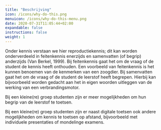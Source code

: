 ```yaml
---
title: "Beschrijving"
icon: /icons/why-do-this.png
menuicon: /icons/why-do-this-menu.png
date: 2020-07-31T11:05:44+02:00
expandable: false
instructions: false
weight: 1
---
```


Onder kennis verstaan we hier reproductiekennis; dit kan worden onderverdeeld in feitenkennis enerzijds en samenvatten (of begrip) anderzijds (Van Berkel, 1999). Bij feitenkennis gaat het om de vraag of de student de kennis heeft onthouden. Een voorbeeld van feitenkennis is het kunnen benoemen van de kenmerken van een zoogdier. Bij samenvatten gaat het om de vraag of de student de leerstof heeft begrepen. Hierbij kan bijvoorbeeld worden gedacht aan het in eigen woorden uitleggen van de werking van een verbrandingsmotor. 

Bij een kleine(re) groep studenten zijn er meer mogelijkheden om hun begrip van de leerstof te toetsen. 

Bij een kleine(re) groep studenten zijn er naast digitale toetsen ook andere mogelijkheden om kennis te toetsen op afstand, bijvoorbeeld met individuele presentaties of mondelinge examens. 
